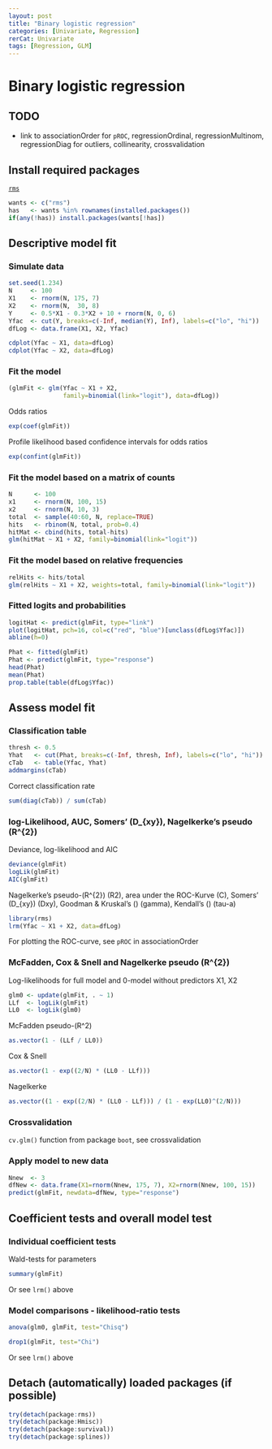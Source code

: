 ```yaml
---
layout: post
title: "Binary logistic regression"
categories: [Univariate, Regression]
rerCat: Univariate
tags: [Regression, GLM]
---
```


Binary logistic regression
=========================

TODO
-------------------------

 - link to associationOrder for `pROC`, regressionOrdinal, regressionMultinom, regressionDiag for outliers, collinearity, crossvalidation

Install required packages
-------------------------

[`rms`](http://cran.r-project.org/package=rms)

```r
wants <- c("rms")
has   <- wants %in% rownames(installed.packages())
if(any(!has)) install.packages(wants[!has])
```

Descriptive model fit
-------------------------

### Simulate data
    
```r
set.seed(1.234)
N     <- 100
X1    <- rnorm(N, 175, 7)
X2    <- rnorm(N,  30, 8)
Y     <- 0.5*X1 - 0.3*X2 + 10 + rnorm(N, 0, 6)
Yfac  <- cut(Y, breaks=c(-Inf, median(Y), Inf), labels=c("lo", "hi"))
dfLog <- data.frame(X1, X2, Yfac)
```

```r
cdplot(Yfac ~ X1, data=dfLog)
cdplot(Yfac ~ X2, data=dfLog)
```

### Fit the model

```r
(glmFit <- glm(Yfac ~ X1 + X2,
               family=binomial(link="logit"), data=dfLog))
```

Odds ratios

```r
exp(coef(glmFit))
```

Profile likelihood based confidence intervals for odds ratios

```r
exp(confint(glmFit))
```

### Fit the model based on a matrix of counts

```r
N      <- 100
x1     <- rnorm(N, 100, 15)
x2     <- rnorm(N, 10, 3)
total  <- sample(40:60, N, replace=TRUE)
hits   <- rbinom(N, total, prob=0.4)
hitMat <- cbind(hits, total-hits)
glm(hitMat ~ X1 + X2, family=binomial(link="logit"))
```

### Fit the model based on relative frequencies

```r
relHits <- hits/total
glm(relHits ~ X1 + X2, weights=total, family=binomial(link="logit"))
```

### Fitted logits and probabilities

```r
logitHat <- predict(glmFit, type="link")
plot(logitHat, pch=16, col=c("red", "blue")[unclass(dfLog$Yfac)])
abline(h=0)
```

```r
Phat <- fitted(glmFit)
Phat <- predict(glmFit, type="response")
head(Phat)
mean(Phat)
prop.table(table(dfLog$Yfac))
```

Assess model fit
-------------------------

### Classification table

```r
thresh <- 0.5
Yhat   <- cut(Phat, breaks=c(-Inf, thresh, Inf), labels=c("lo", "hi"))
cTab   <- table(Yfac, Yhat)
addmargins(cTab)
```

Correct classification rate

```r
sum(diag(cTab)) / sum(cTab)
```

### log-Likelihood, AUC, Somers' \(D_{xy}\), Nagelkerke's pseudo \(R^{2}\)

Deviance, log-likelihood and AIC

```r
deviance(glmFit)
logLik(glmFit)
AIC(glmFit)
```

Nagelkerke's pseudo-\(R^{2}\) (R2), area under the ROC-Kurve (C), Somers' \(D_{xy}\) (Dxy), Goodman & Kruskal's \(\gamma\) (gamma), Kendall's \(\tau\) (tau-a)

```r
library(rms)
lrm(Yfac ~ X1 + X2, data=dfLog)
```

For plotting the ROC-curve, see `pROC` in associationOrder

### McFadden, Cox & Snell and Nagelkerke pseudo \(R^{2}\)

Log-likelihoods for full model and 0-model without predictors X1, X2

```r
glm0 <- update(glmFit, . ~ 1)
LLf  <- logLik(glmFit)
LL0  <- logLik(glm0)
```

McFadden pseudo-\(R^2\)

```r
as.vector(1 - (LLf / LL0))
```

Cox & Snell

```r
as.vector(1 - exp((2/N) * (LL0 - LLf)))
```

Nagelkerke

```r
as.vector((1 - exp((2/N) * (LL0 - LLf))) / (1 - exp(LL0)^(2/N)))
```

### Crossvalidation

`cv.glm()` function from package `boot`, see crossvalidation

### Apply model to new data

```r
Nnew  <- 3
dfNew <- data.frame(X1=rnorm(Nnew, 175, 7), X2=rnorm(Nnew, 100, 15))
predict(glmFit, newdata=dfNew, type="response")
```

Coefficient tests and overall model test
-------------------------

### Individual coefficient tests

Wald-tests for parameters

```r
summary(glmFit)
```

Or see `lrm()` above

### Model comparisons - likelihood-ratio tests

```r
anova(glm0, glmFit, test="Chisq")
```

```r
drop1(glmFit, test="Chi")
```

Or see `lrm()` above

Detach (automatically) loaded packages (if possible)
-------------------------

```r
try(detach(package:rms))
try(detach(package:Hmisc))
try(detach(package:survival))
try(detach(package:splines))
```
